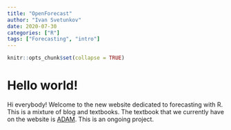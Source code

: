 ```yaml
---
title: "OpenForecast"
author: "Ivan Svetunkov"
date: 2020-07-30
categories: ["R"]
tags: ["Forecasting", "intro"]
---
```


```r
knitr::opts_chunk$set(collapse = TRUE)
```

# Hello world!

Hi everybody! Welcome to the new website dedicated to forecasting with R. This is a mixture of blog and textbooks. The textbook that we currently have on the website is [ADAM](/adam/). This is an ongoing project.